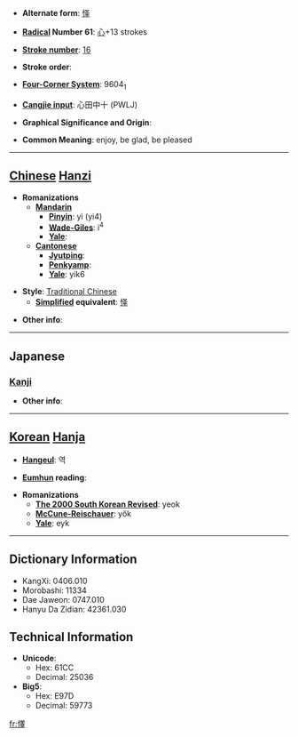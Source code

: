 * '''Alternate form''': [[怿]]

* '''[[Wiktionary:Chinese radical index| Radical]] Number 61''': [[Wiktionary:Chinese radical index 心|心]]+13 strokes

* '''[[Wiktionary:Chinese total strokes index|Stroke number]]''': [[Wiktionary:Chinese total strokes index 16|16]]

* '''Stroke order''': 

* '''[[Wiktionary:Chinese four corner index|Four-Corner System]]''': 9604<sub>1</sub>

* '''[[Wiktionary:Chinese Cangjie index|Cangjie input]]''': 心田中十 (PWLJ)

* '''Graphical Significance and Origin''': 

* '''Common Meaning''': enjoy, be glad, be pleased

----

== [[Chinese]] [[Hanzi]] ==

* '''Romanizations'''
** '''[[Mandarin]]'''
*** '''[[Pinyin]]''': yì (yi4)
*** '''[[Wade-Giles]]''': i<sup>4</sup>
*** '''[[Yale]]''': 
** '''[[Cantonese]]'''
*** '''[[Jyutping]]''':
*** '''[[Penkyamp]]''': 
*** '''[[Yale]]''': yik6

* '''Style''': [[Traditional Chinese]] 
** '''[[Simplified Chinese|Simplified]] equivalent''': [[怿]]

* '''Other info''': 

----

==Japanese==
===[[Kanji]]===
{{kanji|on readings=[[えき]] (eki)|kun readings=[[よろこぶ]] (yorokobu)}}

* '''Other info''':  

----

== [[Korean]] [[Hanja]] ==

* '''[[Hangeul]]''': 역

* '''[[Eumhun]] reading''': 

* '''Romanizations'''
** '''[[The 2000 South Korean Revised Romanization|The 2000 South Korean Revised]]''': yeok
** '''[[McCune-Reischauer]]''': yŏk
** '''[[Yale]]''': eyk

----

== Dictionary Information ==

* KangXi: 0406.010
* Morobashi: 11334
* Dae Jaweon: 0747.010
* Hanyu Da Zidian: 42361.030

== Technical Information ==

* '''Unicode''':
** Hex: 61CC
** Decimal: 25036
* '''Big5''':
** Hex: E97D
** Decimal: 59773

[[fr:懌]]